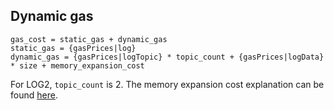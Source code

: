 ## Dynamic gas

    gas_cost = static_gas + dynamic_gas
    static_gas = {gasPrices|log}
    dynamic_gas = {gasPrices|logTopic} * topic_count + {gasPrices|logData} * size + memory_expansion_cost

For LOG2, `topic_count` is 2.
The memory expansion cost explanation can be found [here](/about).
